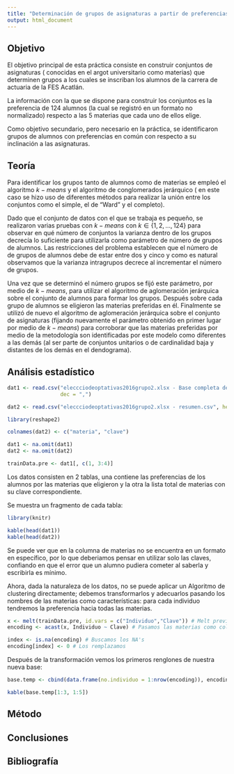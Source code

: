 ```yaml
---
title: "Determinación de grupos de asignaturas a partir de preferencias de alumnos"
output: html_document
---
```



## Objetivo

El objetivo principal de esta práctica consiste en construir conjuntos de asignaturas ( conocidas en el argot universitario como materias) que determinen grupos a los cuales se inscriban los alumnos de la carrera de actuaria de la FES Acatlán.

La información con la que se dispone para construir los conjuntos es la preferencia de 124 alumnos (la cual se registró en un formato no normalizado) respecto a las 5 materias que cada uno de ellos elige. 

Como objetivo secundario, pero necesario en la práctica, se identificaron grupos de alumnos con preferencias en común con respecto a su inclinación a las asignaturas.




## Teoría

Para identificar los grupos tanto de alumnos como de materias se empleó el algoritmo $k-means$ y el algoritmo de conglomerados jerárquico ( en este caso se hizo uso de diferentes métodos para realizar la unión entre los conjuntos como el simple, el de “Ward” y el completo).

Dado que el conjunto de datos con el que se trabaja es pequeño, se realizaron varias pruebas con $k-means$ con $k \in \{ 1,2,\dots,124\}$ para observar en qué número de conjuntos la varianza dentro de los grupos decrecía lo suficiente para utilizarla como parámetro de número de grupos de alumnos. Las restricciones del problema establecen que el número de de grupos de alumnos debe de estar entre dos y cinco y como es natural observamos que la varianza intragrupos decrece al incrementar el número de grupos. 


Una vez que se determinó el número grupos se fijó este parámetro, por medio de $k-means$, para utilizar el algoritmo de aglomeración jerárquica  sobre el conjunto de alumnos para formar los grupos. Después sobre cada grupo de alumnos se eligieron las materias preferidas en él. Finalmente se utilizó de nuevo el algoritmo de aglomeración jerárquica sobre el conjunto de asignaturas (fijando nuevamente el parámetro obtenido en primer lugar por medio de $k-means$) para corroborar que las materias preferidas por medio de la metodología son identificadas por este modelo como diferentes a las demás (al ser parte de conjuntos unitarios o de cardinalidad baja y distantes de los demás en el dendograma).


  


## Análisis estadístico

```r
dat1 <- read.csv("eleccciodeoptativas2016grupo2.xlsx - Base completa de eleccion.csv", 
				 dec = ",")

dat2 <- read.csv("eleccciodeoptativas2016grupo2.xlsx - resumen.csv", header = F)[, 1:2]

library(reshape2)

colnames(dat2) <- c("materia", "clave")

dat1 <- na.omit(dat1)
dat2 <- na.omit(dat2)

trainData.pre <- dat1[, c(1, 3:4)]
```

Los datos consisten en 2 tablas, una contiene las preferencias de los alumnos por las materias que eligieron y la otra la lista total de materias con su clave correspondiente.

Se muestra un fragmento de cada tabla:

```r
library(knitr)

kable(head(dat1))
kable(head(dat2))
```

Se puede ver que en la columna de materias no se encuentra en un formato en específico, por lo que deberiamos pensar en utilizar solo las claves, confiando en que el error que un alumno pudiera cometer al saberla y escribirla es mínimo.

Ahora, dada la naturaleza de los datos, no se puede aplicar un Algoritmo de clustering directamente; debemos transformarlos y adecuarlos pasando los nombres de las materias como características: para cada individuo tendremos la preferencia hacia todas las materias.

```r
x <- melt(trainData.pre, id.vars = c("Individuo","Clave")) # Melt previo
encoding <- acast(x, Individuo ~ Clave) # Pasamos las materias como columnas

index <- is.na(encoding) # Buscamos los NA's
encoding[index] <- 0 # Los remplazamos
```

Después de la transformación vemos los primeros renglones de nuestra nueva base:

```r

base.temp <- cbind(data.frame(no.individuo = 1:nrow(encoding)), encoding)

kable(base.temp[1:3, 1:5])

```

## Método

## Conclusiones

## Bibliografía